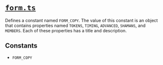 # [`form.ts`](https://github.com/HausDAO/daohaus-monorepo/blob/develop/libs/common-utilities/src/content/form.ts)

Defines a constant named `FORM_COPY`. The value of this constant is an object that contains properties named `TOKENS`, `TIMING`, `ADVANCED`, `SHAMANS`, and `MEMBERS`. Each of these properties has a title and description.

## Constants

- `FORM_COPY`
